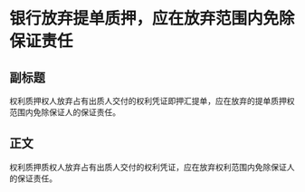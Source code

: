 # 银行放弃提单质押，应在放弃范围内免除保证责任
## 副标题
权利质押权人放弃占有出质人交付的权利凭证即押汇提单，应在放弃的提单质押权范围内免除保证人的保证责任。
## 正文
权利质押质权人放弃占有出质人交付的权利凭证，应在放弃权利范围内免除保证人的保证责任。